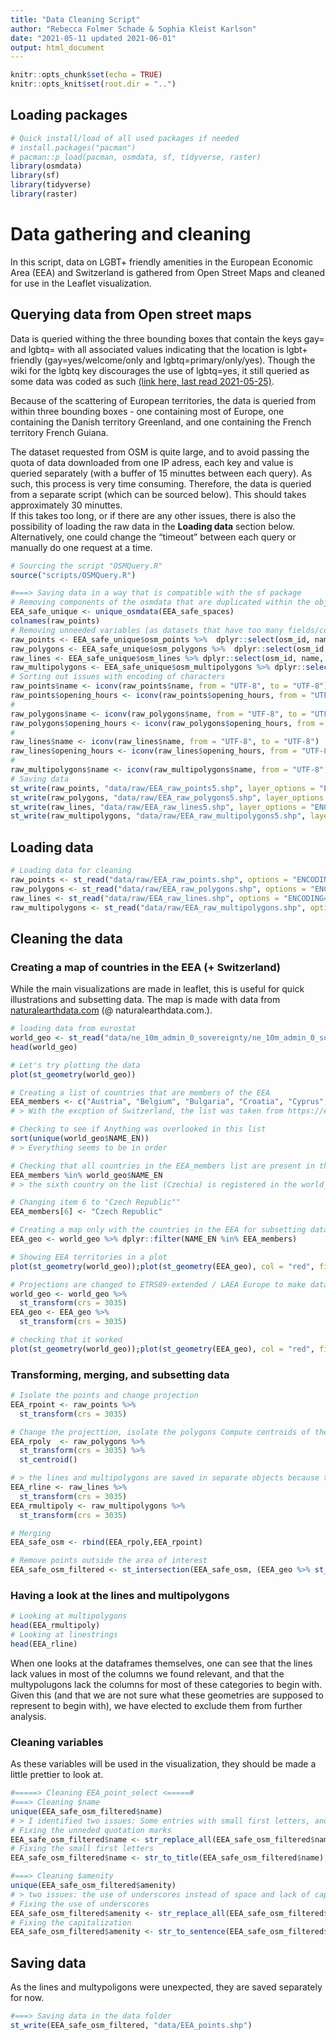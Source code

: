 ```yaml
---
title: "Data Cleaning Script"
author: "Rebecca Folmer Schade & Sophia Kleist Karlson"
date: "2021-05-11 updated 2021-06-01"
output: html_document
---
```


```r
knitr::opts_chunk$set(echo = TRUE)
knitr::opts_knit$set(root.dir = "..")
```

## Loading packages 
```r
# Quick install/load of all used packages if needed 
# install.packages("pacman")
# pacman::p_load(pacman, osmdata, sf, tidyverse, raster)
library(osmdata)
library(sf)
library(tidyverse)
library(raster)
```

# Data gathering and cleaning 
In this script, data on LGBT+ friendly amenities in the European Economic Area (EEA) and Switzerland is gathered from Open Street Maps and cleaned for use in the Leaflet visualization.

## Querying data from Open street maps
Data is queried withing the three bounding boxes that contain the keys gay= and lgbtq= with all associated values indicating that the location is lgbt+ friendly (gay=yes/welcome/only and lgbtq=primary/only/yes). Though the wiki for the lgbtq key discourages the use of lgbtq=yes, it still queried as some data was coded as such [(link here, last read 2021-05-25)](https://wiki.openstreetmap.org/wiki/Key:lgbtq).  

Because of the scattering of European territories, the data is queried from within three bounding boxes - one containing most of Europe, one containing the Danish territory Greenland, and one containing the French territory French Guiana.  

The dataset requested from OSM is quite large, and to avoid passing the quota of data downloaded from one IP adress, each key and value is queried separately (with a buffer of 15 minuttes between each query). As such, this process is very time consuming. Therefore, the data is queried from a separate script (which can be sourced below). This should takes approximately 30 minuttes.  
If this takes too long, or if there are any other issues, there is also the possibility of loading the raw data in the **Loading data** section below.   
Alternatively, one could change the "timeout" between each query or manually do one request at a time.

```r
# Sourcing the script "OSMQuery.R"
source("scripts/OSMQuery.R")

#===> Saving data in a way that is compatible with the sf package
# Removing components of the osmdata that are duplicated within the object
EEA_safe_unique <- unique_osmdata(EEA_safe_spaces)
colnames(raw_points)
# Removing unneeded variables (as datasets that have too many fields/columns are hard to save)
raw_points <- EEA_safe_unique$osm_points %>%  dplyr::select(osm_id, name, amenity, opening_hours, website)
raw_polygons <- EEA_safe_unique$osm_polygons %>%  dplyr::select(osm_id, name, amenity, opening_hours, website)
raw_lines <- EEA_safe_unique$osm_lines %>% dplyr::select(osm_id, name, amenity, opening_hours, website)
raw_multipolygons <- EEA_safe_unique$osm_multipolygons %>% dplyr::select(osm_id, name, amenity)
# Sorting out issues with encoding of characters 
raw_points$name <- iconv(raw_points$name, from = "UTF-8", to = "UTF-8")
raw_points$opening_hours <- iconv(raw_points$opening_hours, from = "UTF-8", to = "UTF-8")
#
raw_polygons$name <- iconv(raw_polygons$name, from = "UTF-8", to = "UTF-8")
raw_polygons$opening_hours <- iconv(raw_polygons$opening_hours, from = "UTF-8", to = "UTF-8")
#
raw_lines$name <- iconv(raw_lines$name, from = "UTF-8", to = "UTF-8")
raw_lines$opening_hours <- iconv(raw_lines$opening_hours, from = "UTF-8", to = "UTF-8")
# 
raw_multipolygons$name <- iconv(raw_multipolygons$name, from = "UTF-8", to = "UTF-8")
# Saving data
st_write(raw_points, "data/raw/EEA_raw_points5.shp", layer_options = "ENCODING=UTF-8", delete_layer = TRUE)
st_write(raw_polygons, "data/raw/EEA_raw_polygons5.shp", layer_options = "ENCODING=UTF-8", delete_layer = TRUE)
st_write(raw_lines, "data/raw/EEA_raw_lines5.shp", layer_options = "ENCODING=UTF-8", delete_layer = TRUE)
st_write(raw_multipolygons, "data/raw/EEA_raw_multipolygons5.shp", layer_options = "ENCODING=UTF-8", delete_layer = TRUE)
```

## Loading data

```r
# Loading data for cleaning 
raw_points <- st_read("data/raw/EEA_raw_points.shp", options = "ENCODING=UTF-8")
raw_polygons <- st_read("data/raw/EEA_raw_polygons.shp", options = "ENCODING=UTF-8")
raw_lines <- st_read("data/raw/EEA_raw_lines.shp", options = "ENCODING=UTF-8")
raw_multipolygons <- st_read("data/raw/EEA_raw_multipolygons.shp", options = "ENCODING=UTF-8")
```

## Cleaning the data
### Creating a map of countries in the EEA (+ Switzerland)
While the main visualizations are made in leaflet, this is useful for quick illustrations and subsetting data. 
The map is made with data from [naturalearthdata.com](https://www.naturalearthdata.com/downloads/10m-cultural-vectors/10m-admin-0-details/) (@ naturalearthdata.com.). 

```r
# loading data from eurostat 
world_geo <- st_read("data/ne_10m_admin_0_sovereignty/ne_10m_admin_0_sovereignty.shp")
head(world_geo)

# Let's try plotting the data 
plot(st_geometry(world_geo))

# Creating a list of countries that are members of the EEA 
EEA_members <- c("Austria", "Belgium", "Bulgaria", "Croatia", "Cyprus", "Czechia", "Denmark", "Estonia", "Finland", "France", "Germany", "Greece", "Hungary", "Iceland", "Ireland", "Italy", "Latvia", "Liechtenstein", "Lithuania", "Luxembourg", "Malta", "Netherlands", "Norway", "Poland", "Portugal", "Romania", "Slovakia", "Slovenia", "Spain", "Sweden", "Switzerland")
# > With the excption of Switzerland, the list was taken from https://ec.europa.eu/eurostat/statistics-explained/index.php?title=Glossary:European_Economic_Area_(EEA) (2021-05-25)

# Checking to see if Anything was overlooked in this list 
sort(unique(world_geo$NAME_EN))
# > Everything seems to be in order

# Checking that all countries in the EEA_members list are present in the dataset 
EEA_members %in% world_geo$NAME_EN
# > the sixth country on the list (Czechia) is registered in the world_geo dataset as "Czech Republic"

# Changing item 6 to "Czech Republic""
EEA_members[6] <- "Czech Republic"

# Creating a map only with the countries in the EEA for subsetting data later on
EEA_geo <- world_geo %>% dplyr::filter(NAME_EN %in% EEA_members)

# Showing EEA territories in a plot 
plot(st_geometry(world_geo));plot(st_geometry(EEA_geo), col = "red", fil = "red", add = TRUE)

# Projections are changed to ETRS89-extended / LAEA Europe to make data wrangeling easier 
world_geo <- world_geo %>% 
  st_transform(crs = 3035)
EEA_geo <- EEA_geo %>% 
  st_transform(crs = 3035)

# checking that it worked 
plot(st_geometry(world_geo));plot(st_geometry(EEA_geo), col = "red", fil = "red", add = TRUE)
```

### Transforming, merging, and subsetting data 

```r
# Isolate the points and change projection 
EEA_rpoint <- raw_points %>%
  st_transform(crs = 3035) 

# Change the projecttion, isolate the polygons Compute centroids of the polygons, and store data as points 
EEA_rpoly  <- raw_polygons %>% 
  st_transform(crs = 3035) %>% 
  st_centroid()

# > the lines and multipolygons are saved in separate objects because thay are unexpected in the query, and will be examined separately 
EEA_rline <- raw_lines %>% 
  st_transform(crs = 3035)
EEA_rmultipoly <- raw_multipolygons %>% 
  st_transform(crs = 3035)

# Merging
EEA_safe_osm <- rbind(EEA_rpoly,EEA_rpoint)

# Remove points outside the area of interest
EEA_safe_osm_filtered <- st_intersection(EEA_safe_osm, (EEA_geo %>% st_geometry() %>% st_union()))
```

### Having a look at the lines and multipolygons 

```r
# Looking at multipolygons
head(EEA_rmultipoly)
# Looking at linestrings
head(EEA_rline)
```

When one looks at the dataframes themselves, one can see that the lines lack values in most of the columns we found relevant, and that the multypolugons lack the columns for most of these categories to begin with. Given this (and that we are not sure what these geometries are supposed to represent to begin with), we have elected to exclude them from further analysis. 

### Cleaning variables 
As these variables will be used in the visualization, they should be made a little prettier to look at. 

```r
#=====> Cleaning EEA_point_select <=====#
#===> Cleaning $name
unique(EEA_safe_osm_filtered$name)
# > I identified two issues: Some entries with small first letters, and the use of quetation marks.
# Fixing the unneded quotation marks
EEA_safe_osm_filtered$name <- str_replace_all(EEA_safe_osm_filtered$name, pattern = "\"", replacement = "")
# Fixing the small first letters 
EEA_safe_osm_filtered$name <- str_to_title(EEA_safe_osm_filtered$name)

#===> Cleaning $amenity
unique(EEA_safe_osm_filtered$amenity)
# > two issues: the use of underscores instead of space and lack of capitalization
# Fixing the use of underscores 
EEA_safe_osm_filtered$amenity <- str_replace_all(EEA_safe_osm_filtered$amenity, pattern = "_", replacement = " ")
# Fixing the capitalization 
EEA_safe_osm_filtered$amenity <- str_to_sentence(EEA_safe_osm_filtered$amenity)
```

## Saving data 
As the lines and multypoligons were unexpected, they are saved separately for now.

```r
#===> Saving data in the data folder
st_write(EEA_safe_osm_filtered, "data/EEA_points.shp")
```
